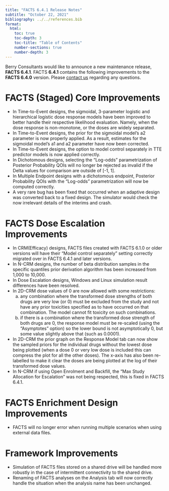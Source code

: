 ```yaml
---
title: "FACTS 6.4.1 Release Notes"
subtitle: "October 22, 2021"
bibliography: ../../references.bib
format: 
  html:
    toc: true
    toc-depth: 3
    toc-title: "Table of Contents"
    number-sections: true
    number-depth: 3
---
```


Berry Consultants would like to announce a new maintenance release, **FACTS 6.4.1**. FACTS **6.4.1** contains the following improvements to the **FACTS 6.4.0** version. Please [contact us](../../contact.qmd) regarding any questions.

# FACTS (Staged) Core Improvements

-	In Time-to-Event designs, the sigmoidal, 3-parameter logistic and hierarchical logistic dose response models have been improved to better handle their respective likelihood evaluation. Namely, when the dose response is non-monotone, or the doses are widely separated.
-	In Time-to-Event designs, the prior for the sigmoidal model’s a2 parameter is now properly applied. As a result, estimates for the sigmoidal model’s a1 and a2 parameter have now been corrected.
-	In Time-to-Event designs, the option to model control separately in TTE predictor models is now applied correctly.
-	In Dichotomous designs, selecting the “Log-odds” parametrization of Posterior Probability QOIs will no longer be rejected as invalid if the Delta values for comparison are outside of [-1, 1].
-	In Multiple Endpoint designs with a dichotomous endpoint, Posterior Probability QOIs with the “Log-odds” parametrization will now be computed correctly.
-	A very rare bug has been fixed that occurred when an adaptive design was converted back to a fixed design. The simulator would check the now irrelevant details of the interims and crash.

# FACTS Dose Escalation Improvements

-	In CRM(Efficacy) designs, FACTS files created with FACTS 6.1.0 or older versions will have their “Model control separately” setting correctly migrated over in FACTS 6.4.1 and later versions. 
-	In N-CRM designs, the number of beta distribution samples in the specific quantiles prior derivation algorithm has been increased from 1,000 to 10,000.
-	In Dose Escalation designs, Windows and Linux simulation result differences have been resolved.
-	In 2D-CRM dose values of 0 are now allowed with some restrictions:
    a.	any combination where the transformed dose strengths of both drugs are very low (or 0) must be excluded from the study and not have any prior toxicities specified as to have occurred on that combination. The model cannot fit toxicity on such combinations.
    b.	if there is a combination where the transformed dose strength of both drugs are 0, the response model must be re-scaled (using the “Asymptotes” option) so the lower bound is not asymptotically 0, but some value slightly above that (such as 0.0001).
-	In 2D-CRM the prior graph on the Response Model tab can now show the sampled priors for the individual drugs without the lowest dose being plotted (when a dose 0 or very low dose is included this can compress the plot for all the other doses). The x-axis has also been re-labelled to make it clear the doses are being plotted at the log of their transformed dose values.
-	In N-CRM if using Open Enrolment and Backfill, the “Max Study Allocation for Escalation” was not being respected, this is fixed in FACTS 6.4.1.

# FACTS Enrichment Design Improvements

-	FACTS will no longer error when running multiple scenarios when using external data files.

# Framework Improvements

-	Simulation of FACTS files stored on a shared drive will be handled more robustly in the case of intermittent connectivity to the shared drive.
-	Renaming of FACTS analyses on the Analysis tab will now correctly handle the situation when the analysis name has been unchanged.
